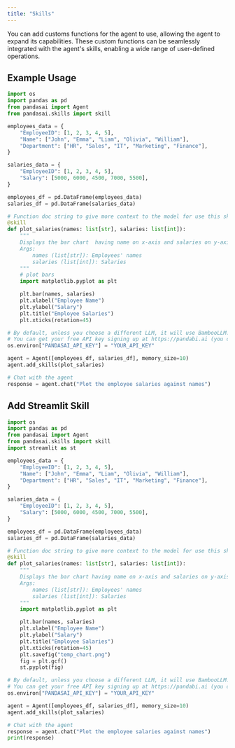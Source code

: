 ```yaml
---
title: "Skills"
---
```


You can add customs functions for the agent to use, allowing the agent to expand its capabilities. These custom functions can be seamlessly integrated with the agent's skills, enabling a wide range of user-defined operations.

## Example Usage

```python
import os
import pandas as pd
from pandasai import Agent
from pandasai.skills import skill

employees_data = {
    "EmployeeID": [1, 2, 3, 4, 5],
    "Name": ["John", "Emma", "Liam", "Olivia", "William"],
    "Department": ["HR", "Sales", "IT", "Marketing", "Finance"],
}

salaries_data = {
    "EmployeeID": [1, 2, 3, 4, 5],
    "Salary": [5000, 6000, 4500, 7000, 5500],
}

employees_df = pd.DataFrame(employees_data)
salaries_df = pd.DataFrame(salaries_data)

# Function doc string to give more context to the model for use this skill
@skill
def plot_salaries(names: list[str], salaries: list[int]):
    """
    Displays the bar chart  having name on x-axis and salaries on y-axis
    Args:
        names (list[str]): Employees' names
        salaries (list[int]): Salaries
    """
    # plot bars
    import matplotlib.pyplot as plt

    plt.bar(names, salaries)
    plt.xlabel("Employee Name")
    plt.ylabel("Salary")
    plt.title("Employee Salaries")
    plt.xticks(rotation=45)

# By default, unless you choose a different LLM, it will use BambooLLM.
# You can get your free API key signing up at https://pandabi.ai (you can also configure it in your .env file)
os.environ["PANDASAI_API_KEY"] = "YOUR_API_KEY"

agent = Agent([employees_df, salaries_df], memory_size=10)
agent.add_skills(plot_salaries)

# Chat with the agent
response = agent.chat("Plot the employee salaries against names")

```

## Add Streamlit Skill

```python
import os
import pandas as pd
from pandasai import Agent
from pandasai.skills import skill
import streamlit as st

employees_data = {
    "EmployeeID": [1, 2, 3, 4, 5],
    "Name": ["John", "Emma", "Liam", "Olivia", "William"],
    "Department": ["HR", "Sales", "IT", "Marketing", "Finance"],
}

salaries_data = {
    "EmployeeID": [1, 2, 3, 4, 5],
    "Salary": [5000, 6000, 4500, 7000, 5500],
}

employees_df = pd.DataFrame(employees_data)
salaries_df = pd.DataFrame(salaries_data)

# Function doc string to give more context to the model for use this skill
@skill
def plot_salaries(names: list[str], salaries: list[int]):
    """
    Displays the bar chart having name on x-axis and salaries on y-axis using streamlit
    Args:
        names (list[str]): Employees' names
        salaries (list[int]): Salaries
    """
    import matplotlib.pyplot as plt

    plt.bar(names, salaries)
    plt.xlabel("Employee Name")
    plt.ylabel("Salary")
    plt.title("Employee Salaries")
    plt.xticks(rotation=45)
    plt.savefig("temp_chart.png")
    fig = plt.gcf()
    st.pyplot(fig)

# By default, unless you choose a different LLM, it will use BambooLLM.
# You can get your free API key signing up at https://pandabi.ai (you can also configure it in your .env file)
os.environ["PANDASAI_API_KEY"] = "YOUR_API_KEY"

agent = Agent([employees_df, salaries_df], memory_size=10)
agent.add_skills(plot_salaries)

# Chat with the agent
response = agent.chat("Plot the employee salaries against names")
print(response)
```
